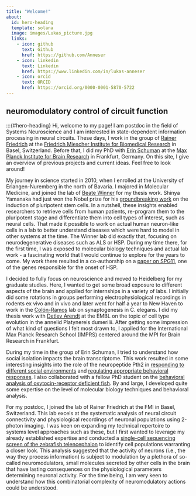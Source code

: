```yaml
---
title: "Welcome!"
about: 
  id: hero-heading
  template: solana
  image: images/Lukas_picture.jpg
  links:
    - icon: github
      text: Github
      href: https://github.com/Anneser
    - icon: linkedin
      text: Linkedin
      href: https://www.linkedin.com/in/lukas-anneser
    - icon: orcid
      text: ORCID
      href: https://orcid.org/0000-0001-5870-5722
---
```

## neuromodulatory control of circuit function
:::{#hero-heading}
Hi, welcome to my page! I am postdoc in the field of Systems Neuroscience and I am interested in state-dependent information processing in neural circuits.
These days, I work in the group of [Rainer Friedrich](https://www.fmi.ch/research-groups/groupleader.html?group=119) at the [Friedrich Miescher Institute for Biomedical Research](https://www.fmi.ch/) in Basel, Switzerland. Before that, I did my PhD with [Erin Schuman](https://brain.mpg.de/schuman) at the [Max Planck Institute for Brain Research](https://brain.mpg.de/home) in Frankfurt, Germany. On this site, I give an overview of previous projects and current ideas. Feel free to look around!

My journey in science started in 2010, when I enrolled at the University of Erlangen-Nuremberg in the north of Bavaria. I majored in Molecular Medicine, and joined the lab of [Beate Winner](https://www.stammzellbiologie.uk-erlangen.de/en/) for my thesis work. Shinya Yamanaka had just won the Nobel prize for his [groundbreaking work](https://doi.org/10.1016/j.cell.2006.07.024) on the induction of pluripotent stem cells. In a nutshell, these insights enabled researchers to retrieve cells from human patients, re-program them to the pluripotent stage and differentiate them into cell types of interest, such as neural cells. That made it possible to work on actual human neuron-like cells in a lab to better understand diseases which were hard to model in other systems at the time. The Winner lab did exactly that, focusing on neurodegenerative diseases such as ALS or HSP. During my time there, for the first time, I was exposed to molecular biology techniques and actual lab work - a fascinating world that I would continue to explore for the years to come. My work there resulted in a co-authorship on a [paper on SPG11](https://doi.org/10.1002/ana.24633), one of the genes responsible for the onset of HSP.  

I decided to fully focus on neuroscience and moved to Heidelberg for my graduate studies. Here, I wanted to get some broad exposure to different aspects of the brain and applied for internships in a variety of labs. I initially did some rotations in groups performing electrophysiological recordings in rodents ex vivo and in vivo and later went for half a year to New Haven to work in the [Colón-Ramos](https://medicine.yale.edu/profile/daniel-colon-ramos/) lab on synaptogenesis in C. elegans. I did my thesis work with [Detlev Arendt](https://www.embl.org/groups/arendt/) at the EMBL on the topic of cell type evolution in the annelid Platynereis dumerilii. After getting some impression of what kind of questions I felt most drawn to, I applied for the International Max Planck Research School (IMPRS) centered around the MPI for Brain Research in Frankfurt.  

During my time in the group of Erin Schuman, I tried to understand how social isolation impacts the brain transcriptome. This work resulted in some interesting insights into the role of the neuropeptide Pth2 in [responding to different social environments](https://www.nature.com/articles/s41586-020-2988-z) and [regulating appropriate behavioral responses](https://doi.org/10.1016/j.isci.2022.103868). I also collaborated with a fellow PhD student on the [behavioral analysis of oxytocin-receptor deficient fish](https://www.nature.com/articles/s41598-022-07990-y). By and large, I developed quite some expertise on the level of molecular biology techniques and behavioral analysis.   

For my postdoc, I joined the lab of Rainer Friedrich at the FMI in Basel, Switzerland. This lab excels at the systematic analysis of neural circuit connectivity and physiological recordings of neuronal populations using 2-photon imaging. I was keen on expanding my technical repertoire to systems level approaches such as these, but I first wanted to leverage my already established expertise and conducted a [single-cell sequencing screen of the zebrafish telencephalon](https://www.cell.com/current-biology/fulltext/S0960-9822(23)01658-5) to identify cell populations warranting a closer look. This analysis suggested that the activity of neurons (i.e., the way they process information) is subject to modulation by a plethora of so-called neuromodulators, small molecules secreted by other cells in the brain that have lasting consequences on the physiological parameters determining neuronal activity. For the time being, I am very keen to understand how this combinatorial complexity of neuromodulatory actions could be understood.  